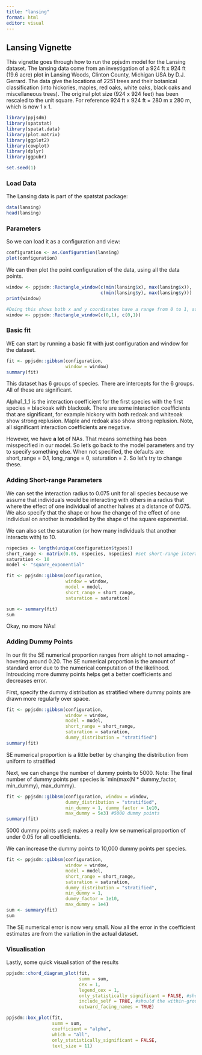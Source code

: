 ```yaml
---
title: "lansing"
format: html
editor: visual
---
```


## Lansing Vignette

This vignette goes through how to run the ppjsdm model for the Lansing dataset. The lansing data come from an investigation of a 924 ft x 924 ft (19.6 acre) plot in Lansing Woods, Clinton County, Michigan USA by D.J. Gerrard. The data give the locations of 2251 trees and their botanical classification (into hickories, maples, red oaks, white oaks, black oaks and miscellaneous trees). The original plot size (924 x 924 feet) has been rescaled to the unit square. For reference 924 ft x 924 ft = 280 m x 280 m, which is now 1 x 1.

```r
library(ppjsdm)
library(spatstat)
library(spatat.data)
library(plot.matrix)
library(ggplot2)
library(cowplot)
library(dplyr)
library(ggpubr)

set.seed(1)
```

###  Load Data

The Lansing data is part of the spatstat package:

```r
data(lansing)
head(lansing)
```

###  Parameters

So we can load it as a configuration and view:

```r
configuration <- as.Configuration(lansing)
plot(configuration)
```

We can then plot the point configuration of the data, using all the data points.

```r
window <- ppjsdm::Rectangle_window(c(min(lansing$x), max(lansing$x)),
                                   c(min(lansing$y), max(lansing$y)))
print(window)

#Doing this shows both x and y coordinates have a range from 0 to 1, so we can set the window 
window <- ppjsdm::Rectangle_window(c(0,1), c(0,1))
```

### Basic fit

WE can start by running a basic fit with just configuration and window for the dataset.

```r
fit <- ppjsdm::gibbsm(configuration, 
                      window = window)
summary(fit)
```

This dataset has 6 groups of species. There are intercepts for the 6 groups. All of these are significant.

Alpha1_1_1 is the interaction coefficient for the first species with the first species = blackoak with blackoak. There are some interaction coefficients that are significant, for example hickory with both redoak and whiteoak show strong replusion. Maple and redoak also show strong replusion. Note, all significant interaction coefficients are negative.

However, we have **a lot** of NAs. That means something has been misspecified in our model. So let's go back to the model parameters and try to specify something else. When not specified, the defaults are: short_range = 0.1, long_range = 0, saturation = 2. So let's try to change these.

### Adding Short-range Parameters 

We can set the interaction radius to 0.075 unit for all species because we assume that individuals would be interacting with others in a radius that where the effect of one individual of another halves at a distance of 0.075. We also specify that the shape or how the change of the effect of one individual on another is modelled by the shape of the square exponential.

We can also set the saturation (or how many individuals that another interacts with) to 10.

```r
nspecies <- length(unique(configuration$types))
short_range <- matrix(0.05, nspecies, nspecies) #set short-range interaction radii to 0.1
saturation <- 10 
model <- "square_exponential" 
```

```r
fit <- ppjsdm::gibbsm(configuration, 
                      window = window,
                      model = model, 
                      short_range = short_range,
                      saturation = saturation)

sum <- summary(fit)
sum
```

Okay, no more NAs!

### Adding Dummy Points 

In our fit the SE numerical proportion ranges from alright to not amazing - hovering around 0.20. The SE numerical proportion is the amount of standard error due to the numerical computation of the likelihood. Introudcing more dummy points helps get a better coefficients and decreases error.

First, specify the dummy distribution as stratified where dummy points are drawn more regularly over space.

```r
fit <- ppjsdm::gibbsm(configuration, 
                      window = window,
                      model = model, 
                      short_range = short_range,
                      saturation = saturation,
                      dummy_distribution = "stratified")
summary(fit)
```

SE numerical proportion is a little better by changing the distribution from uniform to stratified

Next, we can change the number of dummy points to 5000. Note: The final number of dummy points per species is \`min(max(N \* dummy_factor, min_dummy), max_dummy).

```r
fit <- ppjsdm::gibbsm(configuration, window = window, 
                      dummy_distribution = "stratified", 
                      min_dummy = 1, dummy_factor = 1e10, 
                      max_dummy = 5e3) #5000 dummy points 
summary(fit)
```

5000 dummy points used; makes a really low se numerical proportion of under 0.05 for all coefficients.

We can increase the dummy points to 10,000 dummy points per species.

```r
fit <- ppjsdm::gibbsm(configuration, 
                      window = window,
                      model = model, 
                      short_range = short_range,
                      saturation = saturation,
                      dummy_distribution = "stratified", 
                      min_dummy = 1, 
                      dummy_factor = 1e10, 
                      max_dummy = 1e4)
sum <- summary(fit)
sum
```

The SE numerical error is now very small. Now all the error in the coefficient estimates are from the variation in the actual dataset.

### Visualisation 

Lastly, some quick visualisation of the results

```r
ppjsdm::chord_diagram_plot(fit,                           
                           summ = sum,                           
                           cex = 1,                            
                           legend_cex = 1,                           
                           only_statistically_significant = FALSE, #show non-significant coefs
                           include_self = TRUE, #should the within-group interactions be included
                           outward_facing_names = TRUE)
```

```r
ppjsdm::box_plot(fit, 
                 summ = sum, 
                 coefficient = "alpha", 
                 which = "all", 
                 only_statistically_significant = FALSE,
                 text_size = 11)
```
